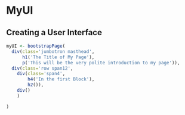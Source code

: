 # MyUI
## Creating a User Interface

```r
myUI <- bootstrapPage(
  div(class='jumbotron masthead',
      h1('The Title of My Page'),
      p('This will be the very polite introduction to my page')),
  div(class='row span12',
    div(class='span4',
        h4('In the first Block'),
        h2()),
    div()
    )

)
```
